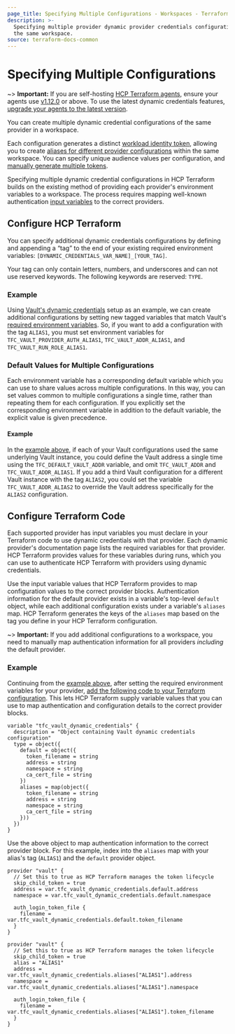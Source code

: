 ```yaml
---
page_title: Specifying Multiple Configurations - Workspaces - Terraform Enterprise
description: >-
  Specifying multiple provider dynamic provider credentials configurations for
  the same workspace.
source: terraform-docs-common
---
```


# Specifying Multiple Configurations

~> **Important:** If you are self-hosting [HCP Terraform agents](/terraform/cloud-docs/agents), ensure your agents use [v1.12.0](/terraform/cloud-docs/agents/changelog#1-12-0-07-26-2023) or above. To use the latest dynamic credentials features, [upgrade your agents to the latest version](/terraform/cloud-docs/agents/changelog).

You can create multiple dynamic credential configurations of the same provider in a workspace.

Each configuration generates a distinct [workload identity token](/terraform/enterprise/workspaces/dynamic-provider-credentials/workload-identity-tokens), allowing you to create [aliases for different provider configurations](/terraform/language/providers/configuration#alias-multiple-provider-configurations) within the same workspace. You can specify unique audience values per configuration, and [manually generate multiple tokens](/terraform/enterprise/workspaces/dynamic-provider-credentials/manual-generation).

Specifying multiple dynamic credential configurations in HCP Terraform builds on the existing method of providing each provider's environment variables to a workspace. The process requires mapping well-known authentication [input variables](/terraform/language/values/variables) to the correct providers.

## Configure HCP Terraform

You can specify additional dynamic credentials configurations by defining and appending a “tag” to the end of your existing required environment variables: `[DYNAMIC_CREDENTIALS_VAR_NAME]_[YOUR_TAG]`.

Your tag can only contain letters, numbers, and underscores and can not use reserved keywords. The following keywords are reserved: `TYPE`.

### Example

Using [Vault's dynamic credentials](/terraform/enterprise/workspaces/dynamic-provider-credentials/vault-configuration) setup as an example, we can create additional configurations by setting new tagged variables that match Vault's [required environment variables](/terraform/enterprise/workspaces/dynamic-provider-credentials/vault-configuration#required-environment-variables). So, if you want to add a configuration with the tag `ALIAS1`, you must set environment variables for `TFC_VAULT_PROVIDER_AUTH_ALIAS1`, `TFC_VAULT_ADDR_ALIAS1`, and `TFC_VAULT_RUN_ROLE_ALIAS1`.

### Default Values for Multiple Configurations

Each environment variable has a corresponding default variable which you can use to share values across multiple configurations. In this way, you can set values common to multiple configurations a single time, rather than repeating them for each configuration. If you explicitly set the corresponding environment variable in addition to the default variable, the explicit value is given precedence.

#### Example

In the [example above](/terraform/enterprise/workspaces/dynamic-provider-credentials/specifying-multiple-configurations#example), if each of your Vault configurations used the same underlying Vault instance, you could define the Vault address a single time using the `TFC_DEFAULT_VAULT_ADDR` variable, and omit `TFC_VAULT_ADDR` and `TFC_VAULT_ADDR_ALIAS1`.  If you add a third Vault configuration for a different Vault instance with the tag `ALIAS2`, you could set the variable `TFC_VAULT_ADDR_ALIAS2` to override the Vault address specifically for the `ALIAS2` configuration.

## Configure Terraform Code

Each supported provider has input variables you must declare in your Terraform code to use dynamic credentials with that provider. Each dynamic provider's documentation page lists the required variables for that provider. HCP Terraform provides values for these variables during runs, which you can use to authenticate HCP Terraform with providers using dynamic credentials.

Use the input variable values that HCP Terraform provides to map configuration values to the correct provider blocks. Authentication information for the default provider exists in a variable's top-level `default` object, while each additional configuration exists under a variable's `aliases` map. HCP Terraform generates the keys of the `aliases` map based on the tag you define in your HCP Terraform configuration.

~> **Important:** If you add additional configurations to a workspace, you need to manually map authentication information for all providers _including_ the default provider.

### Example

Continuing from the [example above](/terraform/enterprise/workspaces/dynamic-provider-credentials/specifying-multiple-configurations#example), after setting the required environment variables for your provider, [add the following code to your Terraform configuration](/terraform/enterprise/workspaces/dynamic-provider-credentials/vault-configuration#required-terraform-variable). This lets HCP Terraform supply variable values that you can use to map authentication and configuration details to the correct provider blocks.

```hcl
variable "tfc_vault_dynamic_credentials" {
  description = "Object containing Vault dynamic credentials configuration"
  type = object({
    default = object({
      token_filename = string
      address = string
      namespace = string
      ca_cert_file = string
    })
    aliases = map(object({
      token_filename = string
      address = string
      namespace = string
      ca_cert_file = string
    }))
  })
}
```

Use the above object to map authentication information to the correct provider block. For this example, index into the `aliases` map with your alias's tag (`ALIAS1`) and the `default` provider object.

```hcl
provider "vault" {
  // Set this to true as HCP Terraform manages the token lifecycle
  skip_child_token = true
  address = var.tfc_vault_dynamic_credentials.default.address
  namespace = var.tfc_vault_dynamic_credentials.default.namespace

  auth_login_token_file {
    filename = var.tfc_vault_dynamic_credentials.default.token_filename
  }
}

provider "vault" {
  // Set this to true as HCP Terraform manages the token lifecycle
  skip_child_token = true
  alias = "ALIAS1"
  address = var.tfc_vault_dynamic_credentials.aliases["ALIAS1"].address
  namespace = var.tfc_vault_dynamic_credentials.aliases["ALIAS1"].namespace

  auth_login_token_file {
    filename = var.tfc_vault_dynamic_credentials.aliases["ALIAS1"].token_filename
  }
}
```
